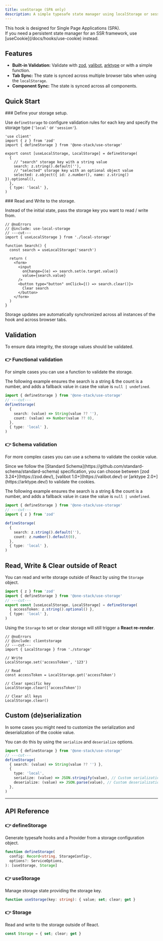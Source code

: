```yaml
---
title: useStorage (SPA only)
description: A simple typesafe state manager using localStorage or sessionStorage.
---
```


<Callout type="info">
  This hook is designed for Single Page Applications (SPA).
  <br /> If you need a persistent state manager for an SSR framework, use
  [useCookie](/docs/hooks/use-cookie) instead.
</Callout>

## Features

- **Built-in Validation:** Validate with [zod](https://zod.dev/), [valibot](https://valibot.dev/), [arktype](https://arktype.dev/) or with a simple function.
- **Tab Sync:** The state is synced across multiple browser tabs when using the `localStorage`.
- **Component Sync:** The state is synced across all components.

## Quick Start

<Steps>
<Step>
### Define your storage setup.

Use `defineStorage` to configure validation rules for each key and specify the storage type (`'local'` or `'session'`).

```tsx twoslash title='local-storage.ts' include use-local-storage
'use client'
import { z } from 'zod'
import { defineStorage } from '@one-stack/use-storage'

export const [useLocalStorage, LocalStorage] = defineStorage(
  {
    // "search" storage key with a string value
    search: z.string().default(''),
    // "selected" storage key with an optional object value
    selected: z.object({ id: z.number(), name: z.string() }).optional(),
  },
  { type: 'local' },
)
```

</Step>

<Step>
### Read and Write to the storage.

Instead of the initial state, pass the storage key you want to read / write from.

```tsx twoslash
// @noErrors
// @include: use-local-storage
// ---cut---
import { useLocalStorage } from './local-storage'

function Search() {
  const search = useLocalStorage('search')

  return (
    <form>
      <input
        onChange={(e) => search.set(e.target.value)}
        value={search.value}
      />
      <button type="button" onClick={() => search.clear()}>
        Clear search
      </button>
    </form>
  )
}
```

Storage updates are automatically synchronized across all instances of the hook and across browser tabs.

</Step>
</Steps>

## Validation

To ensure data integrity, the storage values should be validated.

### 👉 Functional validation

For simple cases you can use a function to validate the storage.

The following example ensures the search is a string & the count is a number,
and adds a fallback value in case the value is `null | undefined`.

```ts twoslash
import { defineStorage } from '@one-stack/use-storage'
// ---cut---
defineStorage(
  {
    search: (value) => String(value ?? ''),
    count: (value) => Number(value ?? 0),
  },
  { type: 'local' },
)
```

### 👉 Schema validation

For more complex cases you can use a schema to validate the cookie value.

<Callout type="info">
  Since we follow the [Standard
  Schema](https://github.com/standard-schema/standard-schema) specification, you
  can choose between [zod 3.24+](https://zod.dev/), [valibot
  1.0+](https://valibot.dev/) or [arktype 2.0+](https://arktype.dev/) to
  validate the cookies.
</Callout>

The following example ensures the search is a string & the count is a number,
and adds a fallback value in case the value is `null | undefined`.

```ts twoslash
import { defineStorage } from '@one-stack/use-storage'
// ---cut---
import { z } from 'zod'

defineStorage(
  {
    search: z.string().default(''),
    count: z.number().default(0),
  },
  { type: 'local' },
)
```

## Read, Write & Clear outside of React

You can read and write storage outside of React by using the `Storage` object.

```ts twoslash include clientstorage
import { z } from 'zod'
import { defineStorage } from '@one-stack/use-storage'
// ---cut---
export const [useLocalStorage, LocalStorage] = defineStorage(
  { accessToken: z.string().optional() },
  { type: 'local' },
)
```

Using the `Storage` to set or clear storage will still trigger a **React re-render**.

```tsx twoslash
// @noErrors
// @include: clientstorage
// ---cut---
import { LocalStorage } from './storage'

// Write
LocalStorage.set('accessToken', '123')

// Read
const accessToken = LocalStorage.get('accessToken')

// Clear specific key
LocalStorage.clear(['accessToken'])

// Clear all keys
LocalStorage.clear()
```

## Custom (de)serialization

In some cases you might need to customize the serialization and deserialization of the cookie value.

You can do this by using the `serialize` and `deserialize` options.

```ts twoslash
import { defineStorage } from '@one-stack/use-storage'
// ---cut---
defineStorage(
  { search: (value) => String(value ?? '') },
  {
    type: 'local',
    serialize: (value) => JSON.stringify(value), // Custom serialization
    deserialize: (value) => JSON.parse(value), // Custom deserialization
  },
)
```

<hr />

## API Reference

### 👉 defineStorage

Generate typesafe hooks and a Provider from a storage configuration object.

```ts
function defineStorage(
  config: Record<string, StorageConfig>,
  options?: ServiceOptions,
): [useStorage, Storage]
```

<AutoTypeTable
  name="ServiceOptions"
  description="The options of the storage service."
  path="packages/use-storage/src/index.ts"
/>

### 👉 useStorage

Manage storage state providing the storage key.

```ts
function useStorage(key: string): { value; set; clear; get }
```

### 👉 Storage

Read and write to the storage outside of React.

```ts
const Storage = { set; clear; get }
```
